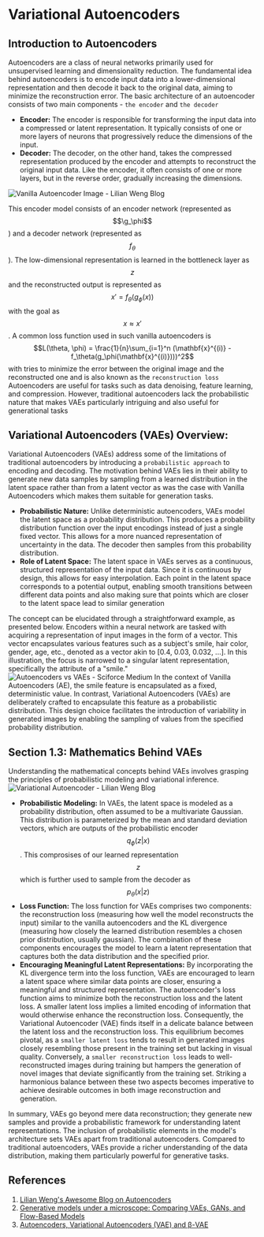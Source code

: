 # Variational Autoencoders

## Introduction to Autoencoders
Autoencoders are a class of neural networks primarily used for unsupervised learning and dimensionality reduction. The fundamental idea behind autoencoders is to encode input data into a lower-dimensional representation and then decode it back to the original data, aiming to minimize the reconstruction error. The basic architecture of an autoencoder consists of two main components - `the encoder` and `the decoder`
* **Encoder:** The encoder is responsible for transforming the input data into a compressed or latent representation. It typically consists of one or more layers of neurons that progressively reduce the dimensions of the input.
* **Decoder:** The decoder, on the other hand, takes the compressed representation produced by the encoder and attempts to reconstruct the original input data. Like the encoder, it often consists of one or more layers, but in the reverse order, gradually increasing the dimensions.

![Vanilla Autoencoder Image - Lilian Weng Blog](https://lilianweng.github.io/posts/2018-08-12-vae/autoencoder-architecture.png)

This encoder model consists of an encoder network (represented as $$\g_\phi$$) and a decoder network (represented as $$f_\theta$$).
The low-dimensional representation is learned in the bottleneck layer as $$z$$ and the reconstructed output is represented as $$x'=f_\theta(g_\phi(x))$$ with the goal as $$x\approx x'$$. 
A common loss function used in such vanilla autoencoders is $$L(\theta, \phi) = \frac{1}{n}\sum_{i=1}^n (\mathbf{x}^{(i)} - f_\theta(g_\phi(\mathbf{x}^{(i)})))^2$$ with tries to minimize the error between the original image and the reconstructed one and is also known as the `reconstruction loss`
Autoencoders are useful for tasks such as data denoising, feature learning, and compression. However, traditional autoencoders lack the probabilistic nature that makes VAEs particularly intriguing and also useful for generational tasks

## Variational Autoencoders (VAEs) Overview:
Variational Autoencoders (VAEs) address some of the limitations of traditional autoencoders by introducing a `probabilistic approach` to encoding and decoding. The motivation behind VAEs lies in their ability to generate new data samples by sampling from a learned distribution in the latent space rather than from a latent vector as was the case with Vanilla Autoencoders which makes them suitable for generation tasks.
* **Probabilistic Nature:** Unlike deterministic autoencoders, VAEs model the latent space as a probability distribution. This produces a probability distribution function over the input encodings instead of just a single fixed vector. This allows for a more nuanced representation of uncertainty in the data. The decoder then samples from this probability distribution.
* **Role of Latent Space:** The latent space in VAEs serves as a continuous, structured representation of the input data. Since it is continuous by design, this allows for easy interpolation. Each point in the latent space corresponds to a potential output, enabling smooth transitions between different data points and also making sure that points which are closer to the latent space lead to similar generation

The concept can be elucidated through a straightforward example, as presented below. Encoders within a neural network are tasked with acquiring a representation of input images in the form of a vector. This vector encapsulates various features such as a subject's smile, hair color, gender, age, etc., denoted as a vector akin to [0.4, 0.03, 0.032, ...]. In this illustration, the focus is narrowed to a singular latent representation, specifically the attribute of a "smile."
![Autoencoders vs VAEs - Sciforce Medium](https://miro.medium.com/v2/resize:fit:786/format:webp/0*FODurdX4jiWz5bKS)
In the context of Vanilla Autoencoders (AE), the smile feature is encapsulated as a fixed, deterministic value. In contrast, Variational Autoencoders (VAEs) are deliberately crafted to encapsulate this feature as a probabilistic distribution. This design choice facilitates the introduction of variability in generated images by enabling the sampling of values from the specified probability distribution.

## Section 1.3: Mathematics Behind VAEs
Understanding the mathematical concepts behind VAEs involves grasping the principles of probabilistic modeling and variational inference.
![Variational Autoencoder - Lilian Weng Blog](https://lilianweng.github.io/posts/2018-08-12-vae/vae-gaussian.png)
* **Probabilistic Modeling:** In VAEs, the latent space is modeled as a probability distribution, often assumed to be a multivariate Gaussian. This distribution is parameterized by the mean and standard deviation vectors, which are outputs of the probabilistic encoder $$q_\phi(z|x)$$. This comprosises of our learned representation $$z$$ which is further used to sample from the decoder as $$p_\theta(x|z)$$
* **Loss Function:** The loss function for VAEs comprises two components: the reconstruction loss (measuring how well the model reconstructs the input) similar to the vanilla autoencoders and the KL divergence (measuring how closely the learned distribution resembles a chosen prior distribution, usually gaussian). The combination of these components encourages the model to learn a latent representation that captures both the data distribution and the specified prior.
* **Encouraging Meaningful Latent Representations:** By incorporating the KL divergence term into the loss function, VAEs are encouraged to learn a latent space where similar data points are closer, ensuring a meaningful and structured representation. The autoencoder's loss function aims to minimize both the reconstruction loss and the latent loss. A smaller latent loss implies a limited encoding of information that would otherwise enhance the reconstruction loss. Consequently, the Variational Autoencoder (VAE) finds itself in a delicate balance between the latent loss and the reconstruction loss. This equilibrium becomes pivotal, as a `smaller latent loss` tends to result in generated images closely resembling those present in the training set but lacking in visual quality. Conversely, a `smaller reconstruction loss` leads to well-reconstructed images during training but hampers the generation of novel images that deviate significantly from the training set. Striking a harmonious balance between these two aspects becomes imperative to achieve desirable outcomes in both image reconstruction and generation.

In summary, VAEs go beyond mere data reconstruction; they generate new samples and provide a probabilistic framework for understanding latent representations. The inclusion of probabilistic elements in the model's architecture sets VAEs apart from traditional autoencoders. Compared to traditional autoencoders, VAEs provide a richer understanding of the data distribution, making them particularly powerful for generative tasks.

## References
1. [Lilian Weng's Awesome Blog on Autoencoders](https://lilianweng.github.io/posts/2018-08-12-vae/)
2. [Generative models under a microscope: Comparing VAEs, GANs, and Flow-Based Models](https://medium.com/sciforce/generative-models-under-a-microscope-comparing-vaes-gans-and-flow-based-models-344f20085d83)
3. [Autoencoders, Variational Autoencoders (VAE) and β-VAE](https://medium.com/@rushikesh.shende/autoencoders-variational-autoencoders-vae-and-%CE%B2-vae-ceba9998773d)
